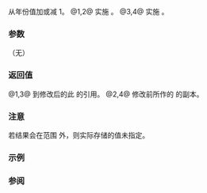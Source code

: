 {{cpp/chrono/year/title|operator++|operator--}}
{{cpp/chrono/year/navbar}}
{{dcl begin}}
{{dcl|since=c++20|num=1|
constexpr std::chrono::year&amp; operator++() noexcept;
}}
{{dcl|since=c++20|num=2|
constexpr std::chrono::year operator++( int ) noexcept;
}}
{{dcl|since=c++20|num=3|
constexpr std::chrono::year&amp; operator--() noexcept;
}}
{{dcl|since=c++20|num=4|
constexpr std::chrono::year operator--( int ) noexcept;
}}
{{dcl end}}

从年份值加或减 1。
@1,2@ 实施 {{c|1=*this += std::chrono::years{1};}}。
@3,4@ 实施 {{c|1=*this -= std::chrono::years{1};}}。

===参数===
（无）

===返回值===
@1,3@ 到修改后的此 {{tt|year}} 的引用。
@2,4@ 修改前所作的 {{tt|year}} 的副本。

===注意===
若结果会在范围 {{closed range|-32767|32767}} 外，则实际存储的值未指定。

===示例===
{{example
|code=
#include &lt;chrono&gt;
#include &lt;iostream&gt;

int main()
{
    std::cout &lt;&lt; std::boolalpha;

    std::chrono::year y{2020};
    std::cout &lt;&lt; (++y == std::chrono::year(2021)) &lt;&lt; ' ';
    std::cout &lt;&lt; (--y == std::chrono::year(2020)) &lt;&lt; '\n';

    using namespace std::literals::chrono_literals;
    y = 32767y;
    y++; //← 未指明, 参见 ↑ 注解 ↑
    std::cout &lt;&lt; static_cast&lt;int&gt;(y) &lt;&lt; '\n';
}
|p=true
|output=
true true
-32768
}}

===参阅===
{{dsc begin}}
{{dsc inc|cpp/chrono/year/dsc operator_arith}}
{{dsc inc|cpp/chrono/year/dsc operator_arith 2}}
{{dsc end}}

{{langlinks|en|es|ja|ru}}